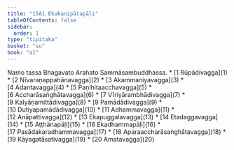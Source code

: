 ```yaml
---
title: "15A1 Ekakanipātapāḷi"
tableOfContents: false
sidebar:
  order: 1
type: "tipitaka"
basket: "su"
book: "a1"
---
```


<Paragraph number="1" type="center" book="a1">
Namo tassa Bhagavato Arahato Sammāsambuddhassa.

</Paragraph>

<TableOfContents book="a1" section="15">
* [1 Rūpādivagga](1)
* [2 Nīvaraṇappahānavagga](2)
* [3 Akammaniyavagga](3)
* [4 Adantavagga](4)
* [5 Paṇihitaacchavagga](5)
* [6 Accharāsaṅghātavagga](6)
* [7 Vīriyārambhādivagga](7)
* [8 Kalyāṇamittādivagga](8)
* [9 Pamādādivagga](9)
* [10 Dutiyapamādādivagga](10)
* [11 Adhammavagga](11)
* [12 Anāpattivagga](12)
* [13 Ekapuggalavagga](13)
* [14 Etadaggavagga](14)
* [15 Aṭṭhānapāḷi](15)
* [16 Ekadhammapāḷi](16)
* [17 Pasādakaradhammavagga](17)
* [18 Aparaaccharāsaṅghātavagga](18)
* [19 Kāyagatāsativagga](19)
* [20 Amatavagga](20)
</TableOfContents>
